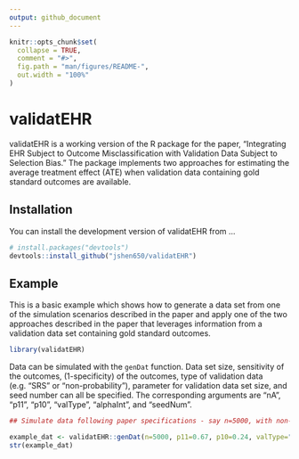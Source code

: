 ```yaml
---
output: github_document
---
```

<!-- README.md is generated from README.Rmd. Please edit that file -->

```r
knitr::opts_chunk$set(
  collapse = TRUE,
  comment = "#>",
  fig.path = "man/figures/README-",
  out.width = "100%"
)
```


# validatEHR

validatEHR is a working version of the R package for the paper, "Integrating EHR Subject to Outcome Misclassification with Validation Data Subject to Selection Bias." The package implements two approaches for estimating the average treatment effect (ATE) when validation data containing gold standard outcomes are available.

## Installation

You can install the development version of validatEHR from ...

``` r
# install.packages("devtools")
devtools::install_github("jshen650/validatEHR")
```

## Example
This is a basic example which shows how to generate a data set from one of the simulation scenarios described in the paper and apply one of the two approaches described in the paper that leverages information from a validation data set containing gold standard outcomes.

```r
library(validatEHR)
```

Data can be simulated with the `genDat` function. Data set size, sensitivity of the outcomes, (1-specificity) of the outcomes, type of validation data (e.g. "SRS" or "non-probability"), parameter for validation data set size, and seed number can all be specified. The corresponding arguments are "nA", "p11", "p10", "valType", "alphaInt", and "seedNum".

```r
## Simulate data following paper specifications - say n=5000, with non-probability validation sample of size nV~850

example_dat <- validatEHR::genDat(n=5000, p11=0.67, p10=0.24, valType="non-probability", seedNum=215)
str(example_dat)
```

